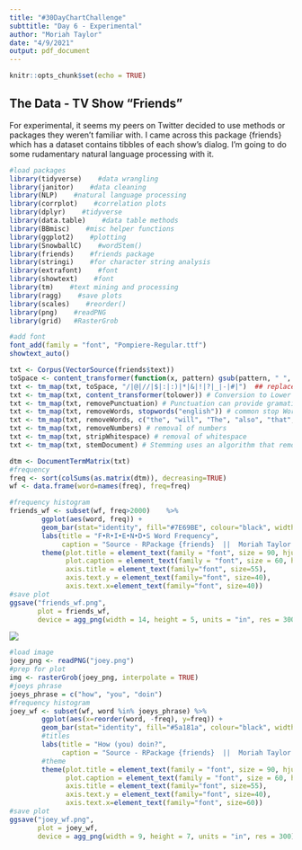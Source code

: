 ```yaml
---
title: "#30DayChartChallenge"
subttitle: "Day 6 - Experimental"
author: "Moriah Taylor"
date: "4/9/2021"
output: pdf_document
---
```


```r
knitr::opts_chunk$set(echo = TRUE)
```

## The Data - TV Show "Friends"
For experimental, it seems my peers on Twitter decided to use methods or packages they weren't familiar with. I came across this package {friends} which has a dataset contains tibbles of each show's dialog. I'm going to do some rudamentary natural language processing with it.

```r
#load packages
library(tidyverse)    #data wrangling
library(janitor)    #data cleaning
library(NLP)    #natural language processing
library(corrplot)    #correlation plots
library(dplyr)    #tidyverse
library(data.table)    #data table methods
library(BBmisc)    #misc helper functions
library(ggplot2)    #plotting
library(SnowballC)    #wordStem()
library(friends)    #friends package
library(stringi)    #for character string analysis
library(extrafont)    #font
library(showtext)    #font
library(tm)    #text mining and processing
library(ragg)    #save plots
library(scales)    #reorder()
library(png)    #readPNG
library(grid)   #RasterGrob
```

```r
#add font
font_add(family = "font", "Pompiere-Regular.ttf")
showtext_auto()
```

```r
txt <- Corpus(VectorSource(friends$text))
toSpace <- content_transformer(function(x, pattern) gsub(pattern, " ", x))
txt <- tm_map(txt, toSpace, "/|@|//|$|:|:)|*|&|!|?|_|-|#|")  ## replace special characters by space
txt <- tm_map(txt, content_transformer(tolower)) # Conversion to Lower Case
txt <- tm_map(txt, removePunctuation) # Punctuation can provide gramatical context which supports 
txt <- tm_map(txt, removeWords, stopwords("english")) # common stop Words like for, very, and, of, are, etc,
txt <- tm_map(txt, removeWords, c("the", "will", "The", "also", "that", "and", "for", "in", "is", "it", "not", "to"))
txt <- tm_map(txt, removeNumbers) # removal of numbers
txt <- tm_map(txt, stripWhitespace) # removal of whitespace
txt <- tm_map(txt, stemDocument) # Stemming uses an algorithm that removes common word endings for English
```

```r
dtm <- DocumentTermMatrix(txt)
#frequency
freq <- sort(colSums(as.matrix(dtm)), decreasing=TRUE)
wf <- data.frame(word=names(freq), freq=freq)
```

```r
#frequency histogram
friends_wf <- subset(wf, freq>2000)    %>%
        ggplot(aes(word, freq)) +
        geom_bar(stat="identity", fill="#7E69BE", colour="black", width=1) +
        labs(title = "F•R•I•E•N•D•S Word Frequency",
             caption = "Source - RPackage {friends}  ||  Moriah Taylor  ||  Twitter - moriah_taylor58  ||  GitHub - moriahtaylor1") + xlab("") + ylab("Frequency") + 
        theme(plot.title = element_text(family = "font", size = 90, hjust=0.5, vjust=0),
              plot.caption = element_text(family = "font", size = 60, hjust = 0.5),
              axis.title = element_text(family="font", size=55),
              axis.text.y = element_text(family="font", size=40),
              axis.text.x=element_text(family="font", size=40))
#save plot
ggsave("friends_wf.png",
       plot = friends_wf,
       device = agg_png(width = 14, height = 5, units = "in", res = 300))
```

![](friends_wf.png)

```r
#load image
joey_png <- readPNG("joey.png")
#prep for plot
img <- rasterGrob(joey_png, interpolate = TRUE)
#joeys phrase
joeys_phrase = c("how", "you", "doin")
#frequency histogram
joey_wf <- subset(wf, word %in% joeys_phrase) %>%
        ggplot(aes(x=reorder(word, -freq), y=freq)) +
        geom_bar(stat="identity", fill="#5a181a", colour="black", width=0.35) + ylim(0,155) +
        #titles
        labs(title = "How (you) doin?",
             caption = "Source - RPackage {friends}  ||  Moriah Taylor  ||  Twitter - moriah_taylor58  ||  GitHub - moriahtaylor1") + xlab("") + ylab("Frequency") + 
        #theme
        theme(plot.title = element_text(family = "font", size = 90, hjust=0.5, vjust=0),
              plot.caption = element_text(family = "font", size = 60, hjust = 0.5),
              axis.title = element_text(family="font", size=55),
              axis.text.y = element_text(family="font", size=40),
              axis.text.x=element_text(family="font", size=60))
#save plot
ggsave("joey_wf.png",
       plot = joey_wf,
       device = agg_png(width = 9, height = 7, units = "in", res = 300))
```

```r

```

